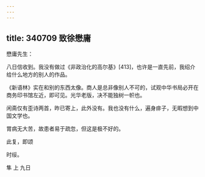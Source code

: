 ```yaml
---
---
---
```

title: 340709 致徐懋庸
---




懋庸先生：

八日信收到。我没有做过《非政治化的高尔基》[413]，也许是一直先前，我绍介给什么地方的别人的作品。

《新语林》实在和别的东西太像。商人是总非像别人不可的，试观中华书局必开在商务印书馆左近，即可见。光华老版，决不能独树一帜也。

闲斋仅有歪诗两首，昨已寄上，此外没有。我也没有什么，遍身痱子，无暇想到中国文学也。

胃病无大苦，故患者易于疏忽，但这是极不好的。

此复，即颂

时绥。

隼 上 九日